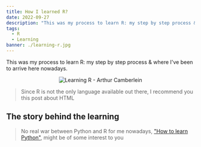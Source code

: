 ```yaml
---
title: How I learned R?
date: 2022-09-27
description: "This was my process to learn R: my step by step process & where I've been to arrive here nowadays."
tags:
  - R
  - Learning
banner: ./learning-r.jpg
---
```


This was my process to learn R: my step by step process & where I've been to arrive here nowadays.

<p align="center">
  <img src="./learning-r.jpg" alt="Learning R - Arthur Camberlein" title="How and where I learned learn R?" />
</p>

> Since R is not the only language available out there, I recommend you this post about HTML

## The story behind the learning

> No real war between Python and R for me nowadays, ["How to learn Python"](), might be of some interest to you